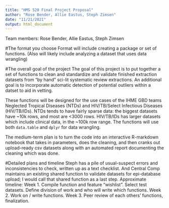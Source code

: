 ---
title: "HMS 520 Final Project Proposal"
author: "Rose Bender, Allie Eastus, Steph Zimsen"
date: "11/21/2021"
output: html_document
---
Team members: Rose Bender, Allie Eastus, Steph Zimsen


#The format you choose
Format will include creating a package or set of functions. (Also will likely include analyzing a dataset that uses data wrangling)

#The overall goal of the project
The goal of this project is to put together a set of functions to clean and standardize and validate finished extraction datasets from "by hand" sci-lit systematic review extractions. An additional goal is to incorporate automatic detection of potential outliers within a datset to aid in vetting.

These functions will be designed for the use cases of the IHME GBD teams Neglected Tropical Diseases (NTDs) and HIV/TB/Select Infectious Diseases (HIV/TB/IDs). NTDs tends to have fairly sparse data: the biggest datasets have ~10k rows, and most are <3000 rows. HIV/TB/IDs has larger datasets which include clinical data, in the ~100k row range. The functions will use both `data.table` and `dplyr` for data wrangling.

The medium-term plan is to turn the code into an interactive R-markdown notebook that takes in parameters, does the cleaning, and then cranks out upload-ready csv datasets along with an automated report documenting the cleaning which was done. 

#Detailed plans and timeline
Steph has a pile of usual-suspect errors and inconsistencies to check, written up as a text checklist. And Central Comp maintains an existing shared function to validate datasets for epi-database upload; I would call that shared function as a last step.
Approximate timeline:
Week 1. Compile function and feature "wishlist". Select test datasets. Define division of work and who will write which functions.
Week 2. Work on / write functions.
Week 3. Peer review of each others' functions, finalization.


